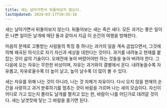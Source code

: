 ```yaml
---
title: 새는 날아가면서 뒤돌아보지 않는다.
lastUpdated: 2024-03-17T10:55:16
---
```



<Bookmark image="https://shopping-phinf.pstatic.net/main_3246654/32466549514.20230214162730.jpg" url="https://search.shopping.naver.com/book/catalog/32466549514" description="시인의 청춘 시절 시작된 인간 존재와 삶의 의미에 대한 추구가 어떤 해답에 이르렀는지 서문 제목 ‘내가 묻고 삶이 답하다’에서 드러난다. 이 신작 산문집은 독자의 오랜 기대에 대한 류시화의 성실한 응답이자, 상실과 회복에 관한 우리 모두의 이야기이기도 하다. "/>

 새는 날아가면서 뒤돌아보지 않는다. 뒤돌아보는 새는 죽은 새다. 모든 과거는 좋은 일이든 나쁜 일이든 날개에 매단 돌과 같아서 지금 이 순간의 여행을 방해한다.

 마음의 문제로 고통받는 사람들의 특징 중 하나는 과거의 일을 계속 곱씹으면서, 그것에 의해 왜곡된 의식으로 자기 자신과 세상을 대한다는 것이다. 과거를 내려놓고 현재를 붙잡는 것이 삶의 기술이다. 오래전에 놓아 버렸어야만 하는 것들을 놓아 버려야 한다. 그다음에 오는 자유는 무한한 비상이며, 자유는 과거와의 결별에서 온다. 내려놓을수록 자유롭고, 자유로울수록 더 높이 날고, 높이 날수록 더 많이 볼 수 있다.

 새는 자유를 위해 나는 것이 아니라, 나는 것 자체가 자유이다. 다시 오지 않을 현재의 순간을 사랑하고 과거 분류하기를 멈추는 것이 바람을 가르며 나는 새의 모습이다. 자신이 어디로 가고 있는지 몰라도 날개를 펼치고 있는 한, 바람이 나를 어딘가로 데려갈 것이다. 새는 날갯짓에 닿는 그 바람을 즐기면 된다.